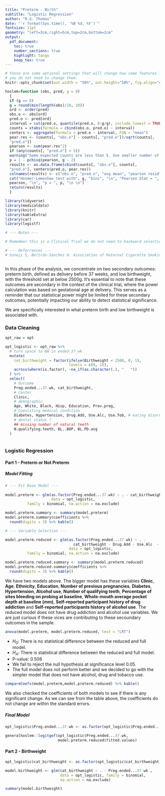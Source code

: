 ```yaml
---
title: "Preterm - Birth"
subtitle: "Logistic Regression"
author: "R.G. Thomas"
date: "`r format(Sys.time(), '%B %d, %Y')`"
fontsize: 11pt
geometry: "left=3cm,right=5cm,top=2cm,bottom=2cm"
output:
  pdf_document:
    toc: true
    number_sections: true
    highlight: tango
    keep_tex: true 
---    
```

    

```r
# these are some optional settings that will change how some features look
# you do not need to change them.
knitr::opts_chunk$set(out.width = "50%", out.height="50%", fig.align="center", warning=FALSE, message=FALSE)
```


```r


hoslem=function (obs, pred, g = 0)
  {
  if (g == 0)
  g = round(min(length(obs)/10, 10))
  ord <- order(pred)
  obs.o <- obs[ord]
  pred.o <- pred[ord]
  interval = cut(pred.o, quantile(pred.o, 0:g/g), include.lowest = TRUE)
  counts = xtabs(formula = cbind(obs.o, pred.o) ~ interval)
  centers <- aggregate(formula = pred.o ~ interval, FUN = "mean")
  pear.res <- (counts[, "obs.o"] - counts[, "pred.o"])/sqrt(counts[,
  "pred.o"])
  pearson <- sum(pear.res^2)
  if (any(counts[, "pred.o"] < 5))
  warning("Some expected counts are less than 5. Use smaller number of groups")
  p = 1 - pchisq(pearson, g - 2)
  results <- as.data.frame(cbind(counts[, "obs.o"], counts[,
  "pred.o"], centers$pred.o, pear.res))
  colnames(results) <- c("obs.o", "pred.o", "avg mean", "pearson resid")
  cat("Hosmer-Lemeshow test with", g, "bins", "\n", "Pearson Stat = ",
  pearson, "\n", "p = ", p, "\n \n")
  return(results)
  }

```


```r

library(tidyverse)
library(medicaldata)
library(knitr)
library(kableExtra)
library(car)
library(logistf)

# --- Notes --- 

# Remember this is a Clinical Trial we do not need to backward selection

# --- Referrences ---
# Soneji S, Beltrán-Sánchez H. Association of Maternal Cigarette Smoking and Smoking Cessation With Preterm Birth. JAMA Netw Open. 2019;2(4):e192514. doi:10.1001/jamanetworkopen.2019.2514



```
In this phase of the analysis, we concentrate on two secondary outcomes: preterm birth, defined as delivery before 37 weeks, and low birthweight, with the threshold set at below 2500g. It's essential to note that these outcomes are secondary in the context of the clinical trial, where the power calculation was based on gestational age at delivery. This serves as a reminder that our statistical power might be limited for these secondary outcomes, potentially impacting our ability to detect statistical significance.

We are specifically interested in what preterm  birth and low birthweight is associated with. 

### Data Cleaning 
```r

opt_raw = opt

opt_logistic <- opt_raw %>%
  # turn space to NA in ended_37_wk
  mutate(
    cat_birthweight = factor(ifelse(Birthweight < 2500, 0, 1), 
                             levels = c(0, 1)),
    across(where(is.factor), ~na_if(as.character(.), "   "))
  ) %>%
  select(
    # Outcome
    Preg.ended...37.wk, cat_birthweight,
    # Center
    Clinic,
    # demographic
    Age, White, Black, Hisp, Education, Prev.preg, 
    # Coexisting medical condition
    Diabetes, Hypertension, Drug.Add, Use.Alc, Use.Tob, # eating disorder
    # dental status ?
    ## missing number of natural teeth
    N.qualifying.teeth, BL..BOP, BL.PD.avg
  )
  

```


### Logistic Regression

#### Part 1 - Preterm or Not Preterm

##### Model Fitting 
```r


# --- Fit Base Model ---
  
model.preterm <- glm(as.factor(Preg.ended...37.wk) ~ . - cat_birthweight, 
                     data = opt_logistic, 
          family = binomial, na.action = na.exclude)

model.preterm.summary <- summary(model.preterm)
model.preterm.summary$coefficients %>% 
  round(digits = 3) %>% kable()

# --- Variable Selection --- 

model.preterm.reduced <- glm(as.factor(Preg.ended...37.wk) ~ . - 
                               cat_birthweight - Drug.Add - Use.Alc  - Use.Tob, 
                             data = opt_logistic, 
          family = binomial, na.action = na.exclude)

model.preterm.reduced.summary <- summary(model.preterm.reduced)
model.preterm.reduced.summary$coefficients %>% 
  round(digits = 3) %>% kable()

```
We have two models above. The bigger model has these variables **Clinic**, **Age**, **Ethnicity**, **Education**, **Number of previous pregnancies**, **Diabetes**, **Hypertension**, **Alcohol use**, **Number of qualifying teeth**, **Percentage of sites bleeding on probing at baseline**, **Whole-mouth average pocket depth at baseline (mm)**, **Self-reported participant history of drug addiction** and **Self-reported participants history of alcohol use**. The reduced model does not have drug addiction and alcohol use variables. We are just curious if these vices are contributing to these secoundary outcomes in the sample.



```r
anova(model.preterm, model.preterm.reduced, test = "LRT")

```
- $H_{0}$: There is no statistical difference between the reduced and full model.
- $H_{A}$: There is statistical difference between the reduced and full model. 
- P-value: 0.508
- We fail to reject the null hypothesis at significance level 0.05.
- The full model does not perform better and we decided to go with the simpler model that does not have alcohol, drug and tobacco use. 



```r
compareCoefs(model.preterm,model.preterm.reduced) %>% kable()
```


We also checked the coefficients of both models to see if there is any significant change. As we can see from the table above, the coefficients do not change are within the standard errors.  



##### Final Model
```r

opt_logistic$Preg.ended...37.wk <- as.factor(opt_logistic$Preg.ended...37.wk )

generalhoslem::logitgof(opt_logistic$Preg.ended...37.wk, 
                        model.preterm.reduced$fitted.values)

```




#### Part 2 - Birthweight 

```r

opt_logistic$cat_birthweight <- as.factor(opt_logistic$cat_birthweight)

model.birthweight <- glm(cat_birthweight ~ . - Preg.ended...37.wk , 
                         data = opt_logistic, family = binomial, 
                         na.action = na.exclude)

summary(model.birthweight)


```

